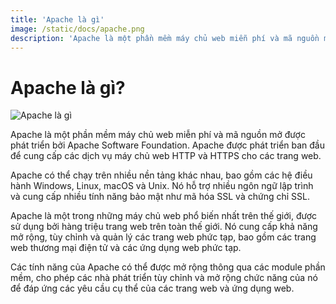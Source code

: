 ```yaml
---
title: 'Apache là gì'
image: /static/docs/apache.png
description: 'Apache là một phần mềm máy chủ web miễn phí và mã nguồn mở được phát triển bởi Apache Software Foundation.'
---
```


# Apache là gì?

![Apache là gì](/static/docs/apache.png)

Apache là một phần mềm máy chủ web miễn phí và mã nguồn mở được phát triển bởi Apache Software Foundation. Apache được phát triển ban đầu để cung cấp các dịch vụ máy chủ web HTTP và HTTPS cho các trang web.

Apache có thể chạy trên nhiều nền tảng khác nhau, bao gồm các hệ điều hành Windows, Linux, macOS và Unix. Nó hỗ trợ nhiều ngôn ngữ lập trình và cung cấp nhiều tính năng bảo mật như mã hóa SSL và chứng chỉ SSL.

Apache là một trong những máy chủ web phổ biến nhất trên thế giới, được sử dụng bởi hàng triệu trang web trên toàn thế giới. Nó cung cấp khả năng mở rộng, tùy chỉnh và quản lý các trang web phức tạp, bao gồm các trang web thương mại điện tử và các ứng dụng web phức tạp.

Các tính năng của Apache có thể được mở rộng thông qua các module phần mềm, cho phép các nhà phát triển tùy chỉnh và mở rộng chức năng của nó để đáp ứng các yêu cầu cụ thể của các trang web và ứng dụng web.
